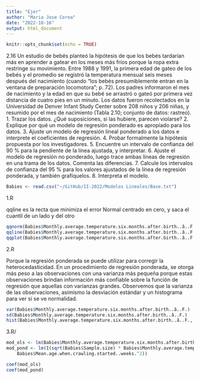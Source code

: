 ```yaml
---
title: "Ejer"
author: "Maria Jose Corea"
date: "2022-10-16"
output: html_document
---
```


```r
knitr::opts_chunk$set(echo = TRUE)
```

2.16 Un estudio de bebés planteó la hipótesis de que los bebés tardarían más en
aprender a gatear en los meses más fríos porque la ropa extra restringe su
movimiento. Entre 1988 y 1991, la primera edad de gateo de los bebés y el promedio
se registró la temperatura mensual seis meses después del nacimiento (cuando “los bebés presumiblemente entran en la ventana de preparación locomotora”; p. 72). Los padres
informaron el mes de nacimiento y la edad en que su bebé se arrastró o gateó por primera vez
distancia de cuatro pies en un minuto. Los datos fueron recolectados en la Universidad de
Denver Infant Study Center sobre 208 niños y 206 niñas, y resumido por
el mes de nacimiento (Tabla 2.10; conjunto de datos: rastreo).
1. Trazar los datos. ¿Qué suposiciones, si las hubiere, parecen violarse?
2. Explique por qué un modelo de regresión ponderado es apropiado para los datos.
3. Ajuste un modelo de regresión lineal ponderado a los datos e interprete el
coeficientes de regresión.
4. Probar formalmente la hipótesis propuesta por los investigadores.
5. Encuentre un intervalo de confianza del 90 % para la pendiente de la línea ajustada, y
interpretar.
6. Ajuste el modelo de regresión no ponderado, luego trace ambas líneas de regresión en
una trama de los datos. Comenta las diferencias.
7. Calcule los intervalos de confianza del 95 % para los valores ajustados de la
línea de regresión ponderada, y también grafíquelos.
8. Interpreta el modelo.

```r
Babies <- read.csv("~/GitHub/II-2022/Modelos Lineales/Base.txt")
```

1.R\

qqline es la recta que minimiza el error
Normal centrado en cero, y saca el cuantil de un lado y del otro

```r
qqnorm(Babies$Monthly.average.temperature.six.months.after.birth..â..F., pch = 1, frame = FALSE)
qqline(Babies$Monthly.average.temperature.six.months.after.birth..â..F., col = "steelblue", lwd = 2)
qqplot(Babies$Monthly.average.temperature.six.months.after.birth..â..F., pch,Babies$Mean.age.when.crawling.started..weeks.)
```

2.R\

Porque la regresión ponderada se puede utilizar para corregir la heterocedasticidad. En un procedimiento de regresión ponderada, se otorga más peso a las observaciones con una varianza más pequeña porque estas observaciones brindan información más confiable sobre la función de regresión que aquellas con varianzas grandes. Observemos que la varianza de las observaciones, asimismo la desviación estándar y un histograma para ver si se ve normalidad.

```r
var(Babies$Monthly.average.temperature.six.months.after.birth..â..F.)
sd(Babies$Monthly.average.temperature.six.months.after.birth..â..F.)
hist(Babies$Monthly.average.temperature.six.months.after.birth..â..F., breaks = 12)
```
3.R/

```r
mod_ols <- lm(Babies$Monthly.average.temperature.six.months.after.birth..â..F.~ Babies$Mean.age.when.crawling.started..weeks. + I(Babies$Mean.age.when.crawling.started..weeks.^2))  #Modelo de mínimos cuadrados ordinarios
mod_pond <- lm(I(sqrt(Babies$Sample.size) * Babies$Monthly.average.temperature.six.months.after.birth..â..F.) ~ 0 + sqrt(Babies$Sample.size) + I(sqrt(Babies$Sample.size) * Babies$Mean.age.when.crawling.started..weeks.) + I(sqrt(Babies$Sample.size) * 
    Babies$Mean.age.when.crawling.started..weeks.^2))
```

```r
coef(mod_ols)
coef(mod_pond)
```